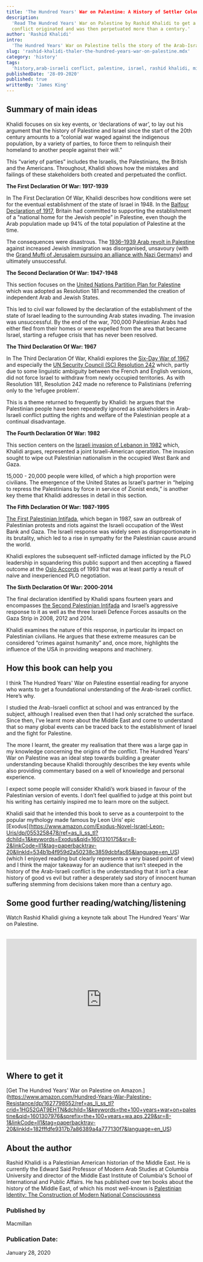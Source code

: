 ```yaml
---
title: 'The Hundred Years' War on Palestine: A History of Settler Colonialism and Resistance, 1917--2017'
description:
  'Read The Hundred Years' War on Palestine by Rashid Khalidi to get a comprehensive understanding of how the Arab-Israeli 
  conflict originated and was then perpetuated more than a century.'
author: 'Rashid Khalidi'
intro:
  'The Hundred Years' War on Palestine tells the story of the Arab-Israeli conflict from the perspective of the Palestinian-American historian Rashid Khalidi. Starting at the end of the 1900s with Zionism growing in momentum, Khalidi guides the reader through this complicated and controversial subject to provide a balanced overview.'
slug: 'rashid-khalidi-thaler-the-hundred-years-war-on-palestine.mdx'
category: 'history'
tags:
  'history,arab-israeli conflict, palestine, israel, rashid khalidi, middle east'
publishedDate: '28-09-2020'
published: true
writtenBy: 'James King'
---
```


## Summary of main ideas

Khalidi focuses on six key events, or ‘declarations of war’, to lay out his argument that the history of Palestine and Israel since the start of the 20th century amounts to a “colonial war waged against the indigenous population, by a variety of parties, to force them to relinquish their homeland to another people against their will.”

This “variety of parties” includes the Israelis, the Palestinians, the British and the Americans. Throughout, Khalidi shows how the mistakes and failings of these stakeholders both created and perpetuated the conflict.


**The First Declaration Of War: 1917-1939**

In The First Declaration Of War, Khalidi describes how conditions were set for the eventual establishment of the state of Israel in 1948. In the [Balfour Declaration of 1917](https://www.youtube.com/watch?v=wl1d4WyleY4), Britain had committed to supporting the establishment of a "national home for the Jewish people” in Palestine, even though the Arab population made up 94% of the total population of Palestine at the time. 

The consequences were disastrous. The [1936–1939 Arab revolt in Palestine](https://en.wikipedia.org/wiki/1936%E2%80%931939_Arab_revolt_in_Palestine) against increased Jewish immigration was disorganised, unsavoury (with the [Grand Mufti of Jerusalem pursuing an alliance with Nazi Germany](https://www.timesofisrael.com/full-official-record-what-the-mufti-said-to-hitler/)) and ultimately unsuccessful. 


**The Second Declaration Of War: 1947-1948**

This section focuses on the [United Nations Partition Plan for Palestine](https://en.wikipedia.org/wiki/United_Nations_Partition_Plan_for_Palestine#:~:text=The%20United%20Nations%20Partition%20Plan,as%20Resolution%20181%20(II).) which was adopted as Resolution 181 and recommended the creation of independent Arab and Jewish States. 

This led to civil war followed by the declaration of the establishment of the state of Israel leading to the surrounding Arab states invading. The invasion was unsuccessful. By the end of the war, 700,000 Palestinian Arabs had either fled from their homes or were expelled from the area that became Israel, starting a refugee crisis that has never been resolved.

**The Third Declaration Of War: 1967**

In The Third Declaration Of War, Khalidi explores the [Six-Day War of 1967](https://www.youtube.com/watch?v=hHqJ6pgdE-c) and especially the [UN Security Council (SC) Resolution 242](https://en.wikipedia.org/wiki/United_Nations_Security_Council_Resolution_242) which, partly due to some linguistic ambiguity between the French and English versions, did not force Israel to withdraw from newly occupied territories. As with Resolution 181, Resolution 242 made no reference to Palistinians (referring only to the ‘refugee problem’. 

This is a theme returned to frequently by Khalidi: he argues that the Palestinian people have been repeatedly ignored as stakeholders in Arab-Israeli conflict putting the rights and welfare of the Palestinian people at a continual disadvantage.

**The Fourth Declaration Of War: 1982**

This section centers on the [Israeli invasion of Lebanon in 1982](https://en.wikipedia.org/wiki/1982_Lebanon_War) which, Khalidi argues, represented a joint Israeli-American operation. The invasion sought to wipe out Palestinian nationalism in the occupied West Bank and Gaza.

15,000 - 20,000 people were killed, of which a high proportion were civilians. The emergence of the United States as Israel’s partner in “helping to repress the Palestinians by force in service of Zionist ends,” is another key theme that Khalidi addresses in detail in this section.

**The Fifth Declaration Of War: 1987-1995**

[The First Palestinian Intifada](https://en.wikipedia.org/wiki/First_Intifada), which began in 1987, saw an outbreak of Palestinian protests and riots against the Israeli occupation of the West Bank and Gaza. The Israeli response was widely seen as disproportionate in its brutality, which led to a rise in sympathy for the Palestinian cause around the world.

Khalidi explores the subsequent self-inflicted damage inflicted by the PLO leadership in squandering this public support and then accepting a flawed outcome at the [Oslo Accords](https://en.wikipedia.org/wiki/Oslo_I_Accord) of 1993 that was at least partly a result of naive and inexperienced PLO negotiation. 

**The Sixth Declaration Of War: 2000-2014**

The final declaration identified by Khalidi spans fourteen years and encompasses [the Second Palestinian Intifada](https://en.wikipedia.org/wiki/Al-Aqsa_Intifada) and Israel’s aggressive response to it as well as the three Israeli Defence Forces assaults on the Gaza Strip in 2008, 2012 and 2014.

Khalidi examines the nature of this response, in particular its impact on Palestinian civilians. He argues that these extreme measures can be considered “crimes against humanity” and, once more, highlights the influence of the USA in providing weapons and machinery.

## How this book can help you

I think The Hundred Years' War on Palestine essential reading for anyone who wants to get a foundational understanding of the Arab-Israeli conflict. Here’s why.

I studied the Arab-Israeli conflict at school and was entranced by the subject, although I realised  even then that I had only scratched the surface. Since then, I’ve learnt more about the Middle East and come to understand that so many global events can be traced back to the establishment of Israel and the fight for Palestine. 

The more I learnt, the greater my realisation that there was a large gap in my knowledge concerning the origins of the conflict. The Hundred Years' War on Palestine was an ideal step towards building a greater understanding because Khalidi thoroughly describes the key events while also providing commentary based on a well of knowledge and personal experience.

I expect some people will consider Khalidi’s work biased in favour of the Palestinian version of events. I don’t feel qualified to judge at this point but his writing has certainly inspired me to learn more on the subject. 

Khalidi said that he intended this book to serve as a counterpoint to the popular mythology made famous by Leon Uris’ epic [Exodus[(https://www.amazon.com/Exodus-Novel-Israel-Leon-Uris/dp/0553258478/ref=as_li_ss_tl?dchild=1&keywords=Exodus&qid=1601310175&sr=8-2&linkCode=ll1&tag=paperbacktrav-20&linkId=534b1b4f959d2a50238c3859dcbfac65&language=en_US) (which I enjoyed reading but clearly represents a very biased point of view) and I think the major takeaway for an audience that isn’t steeped in the history of the Arab-Israeli conflict is the understanding that it isn’t a clear history of good vs evil but rather a desperately sad story of innocent human suffering stemming from decisions taken more than a century ago.

## Some good further reading/watching/listening

Watch Rashid Khalidi giving a keynote talk about The Hundred Years' War on Palestine.

<br />
<iframe
  width="100%"
  height="320px"
  src="https://www.youtube.com/embed/yp1hxZMocS4"
  frameBorder="0"
  allow="accelerometer; autoplay; encrypted-media; gyroscope; picture-in-picture"
  allowFullScreen
></iframe>


## Where to get it

[Get The Hundred Years' War on Palestine on Amazon.] (https://www.amazon.com/Hundred-Years-War-Palestine-Resistance/dp/1627798552/ref=as_li_ss_tl?crid=1HG52GAT9EHTN&dchild=1&keywords=the+100+years+war+on+palestine&qid=1601307976&sprefix=the+100+years+wa,aps,229&sr=8-1&linkCode=ll1&tag=paperbacktrav-20&linkId=182fffdfe9317b7a86389a4a777130f7&language=en_US)

## About the author

Rashid Khalidi is a Palestinian American historian of the Middle East. He is currently the Edward Said Professor of Modern Arab Studies at Columbia University and director of the Middle East Institute of Columbia's School of International and Public Affairs. He has published over ten books about the history of the Middle East, of which his most well-known is [Palestinian Identity: The Construction of Modern National Consciousness](https://www.amazon.com/Palestinian-Identity-Construction-National-Consciousness/dp/023115075X/ref=as_li_ss_tl?dchild=1&keywords=Palestinian+Identity:+The+Construction+of+Modern+National+Consciousness&qid=1601308256&sr=8-1&linkCode=ll1&tag=paperbacktrav-20&linkId=eef21ff53086dba47fbad1336a1ab8d1&language=en_US)

### Published by

Macmillan

### Publication Date:

January 28, 2020

